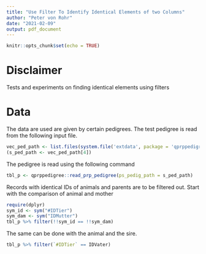 ```yaml
---
title: "Use Filter To Identify Identical Elements of two Columns"
author: "Peter von Rohr"
date: "2021-02-09"
output: pdf_document
---
```


```r
knitr::opts_chunk$set(echo = TRUE)
```

# Disclaimer
Tests and experiments on finding identical elements using filters


# Data
The data are used are given by certain pedigrees. The test pedigree is read from the following input file.

```r
vec_ped_path <- list.files(system.file('extdata', package = 'qprppedigree'), full.names = TRUE)
(s_ped_path <- vec_ped_path[4])
```

The pedigree is read using the following command

```r
tbl_p <- qprppedigree::read_prp_pedigree(ps_pedig_path = s_ped_path)
```

Records with identical IDs of animals and parents are to be filtered out. Start with the comparison of animal and mother

```r
require(dplyr)
sym_id <- sym("#IDTier")
sym_dam <- sym("IDMutter")
tbl_p %>% filter(!!sym_id == !!sym_dam)
```

The same can be done with the animal and the sire.

```r
tbl_p %>% filter(`#IDTier` == IDVater)
```

